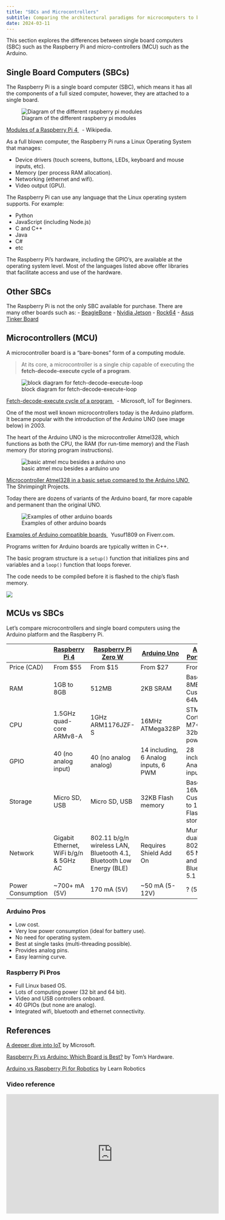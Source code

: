 ```yaml
---
title: "SBCs and Microcontrollers"
subtitle: Comparing the architectural paradigms for microcomputers to better understand our Pis.
date: 2024-03-11
---
```


This section explores the differences between single board computers (SBC) such as the Raspberry Pi and micro-controllers (MCU) such as the Arduino.

## Single Board Computers (SBCs)

The Raspberry Pi is a single board computer (SBC), which means it has all the components of a full sized computer, however, they are attached to a single board.

![Diagram of the different raspberry pi modules](https://upload.wikimedia.org/wikipedia/commons/thumb/5/51/RaspberryPi_Model_4B.svg/1920px-RaspberryPi_Model_4B.svg.png)<p class=img-info>
	<a href="https://en.wikipedia.org/wiki/Raspberry_Pi"> Modules of a Raspberry Pi 4 </a>&nbsp; - Wikipedia.
</p>

As a full blown computer, the Raspberry Pi runs a Linux Operating System that manages:

- Device drivers (touch screens, buttons, LEDs, keyboard and mouse inputs, etc).
- Memory (per process RAM allocation).
- Networking (ethernet and wifi).
- Video output (GPU).

The Raspberry Pi can use any language that the Linux operating system supports. For example:

- Python
- JavaScript (including Node.js)
- C and C++
- Java
- C#
- etc

The Raspberry Pi's hardware, including the GPIO's, are available at the operating system level. Most of the languages listed above offer libraries that facilitate access and use of the hardware.

## Other SBCs

The Raspberry Pi is not the only SBC available for purchase. There are many other boards such as:
- [BeagleBone](https://beagleboard.org/bone)
- [Nvidia Jetson](https://www.nvidia.com/en-us/autonomous-machines/jetson-store/)
- [Rock64](https://www.pine64.org/devices/single-board-computers/rock64/)
- [Asus Tinker Board](https://tinker-board.asus.com/series.html)


## Microcontrollers (MCU)

A microcontroller board is a "bare-bones" form of a computing module.

> At its core, a microcontroller is a single chip capable of executing the **fetch-decode-execute cycle of a program**.


![block diagram for fetch-decode-execute-loop](../assets/8-arduino-vs-pi-code-loop.png)
<p class=img-info>
	<a href="https://github.com/microsoft/IoT-For-Beginners/blob/main/1-getting-started/lessons/2-deeper-dive/README.md"> Fetch-decode-execute cycle of a program </a>&nbsp; - Microsoft, IoT for Beginners.
</p>

One of the most well known microcontrollers today is the Arduino platform. It became popular with the introduction of the Arduino UNO (see image below) in 2003.

The heart of the Arduino UNO is the microcontroller Atmel328, which functions as both the CPU, the RAM (for run-time memory) and the Flash memory (for storing program instructions).

![basic atmel mcu besides a arduino uno](../assets/8-arduino-uno-vs-atmel-328.jpg)
<p class=img-info>
	<a href="https://lifehacker.com/diy-shrimp-microcontroller-replicates-an-arduino-uno-at-5965010"> Microcontroller Atmel328 in a basic setup compared to the Arduino UNO </a>&nbsp; The ShrimpingIt Projects.
</p>

Today there are dozens of variants of the Arduino board, far more capable and permanent than the original UNO.

![Examples of other arduino boards](https://fiverr-res.cloudinary.com/images/q_auto,f_auto/gigs/168116148/original/737d70c1dc3b99dcafabb736ff1f1e4ca769a503/write-firmware-for-arduino.jpeg)
<p class=img-info>
	<a href="https://www.fiverr.com/yusuf1809/write-firmware-for-arduino"> Examples of Arduino compatible boards </a>&nbsp; Yusuf1809 on Fiverr.com.
</p>

Programs written for Arduino boards are typically written in C++.

The basic program structure is a `setup()` function that initializes pins and variables and a `loop()` function that loops forever.

The code needs to be compiled before it is flashed to the chip's flash memory.

![](../assets/8-arduino-vs-pi-arduino-code.png)


## MCUs vs SBCs

Let's compare microcontrollers and single board computers using the Arduino platform and the Raspberry Pi.

|                   | [Raspberry Pi 4](https://www.raspberrypi.com/products/raspberry-pi-4-model-b/) | [Raspberry Pi Zero W](https://www.raspberrypi.com/products/raspberry-pi-zero-w/) | [Arduino Uno](https://docs.arduino.cc/hardware/uno-rev3) | [Arduino Portenta H7](https://store-usa.arduino.cc/products/portenta-h7?selectedStore=us) |
| ----------------- | ------------------------------------------------------------------------------ | -------------------------------------------------------------------------------- | -------------------------------------------------------- | ----------------------------------------------------------------------------------------- |
| Price (CAD)       | From $55                                                                       | From $15                                                                         | From $27                                                 | From $147                                                                                 |
| RAM               | 1GB to 8GB                                                                     | 512MB                                                                            | 2KB SRAM                                                 | Base model: 8MB, Custom: 64MB                                                             |
| CPU               | 1.5GHz quad-core ARMv8-A                                                       | 1GHz ARM1176JZF-S                                                                | 16MHz ATMega328P                                         | STM32 dual Cortex-M7+M4 32bit low power Arm                                               |
| GPIO              | 40 (no analog input)                                                           | 40 (no analog analog)                                                            | 14 including, 6 Analog inputs, 6 PWM                     | 28 including, 7 Analog inputs                                                             |
| Storage           | Micro SD, USB                                                                  | Micro SD, USB                                                                    | 32KB Flash memory                                        | Base model: 16MB Flash, Custom: Up to 128MB Flash storage                                 |
| Network           | Gigabit Ethernet, WiFi b/g/n & 5GHz AC                                         | 802.11 b/g/n wireless LAN, Bluetooth 4.1, Bluetooth Low Energy (BLE)             | Requires Shield Add On                                   | Murata 1DX dual WiFi 802.11b/g/n 65 Mbps and Bluetooth 5.1                                |
| Power Consumption | ~700+ mA (5V)                                                                  | 170 mA (5V)                                                                      | ~50 mA (5-12V)                                           | ? (5V)                                                                                    |


### Arduino Pros

- Low cost.
- Very low power consumption (ideal for battery use).
- No need for operating system.
- Best at single tasks (multi-threading possible).
- Provides analog pins.
- Easy learning curve.

### Raspberry Pi Pros

- Full Linux based OS.
- Lots of computing power (32 bit and 64 bit).
- Video and USB controllers onboard.
- 40 GPIOs (but none are analog).
- Integrated wifi, bluetooth and ethernet connectivity.

## References
[A deeper dive into IoT](https://github.com/microsoft/IoT-For-Beginners/blob/main/1-getting-started/lessons/2-deeper-dive/README.md) by Microsoft.

[Raspberry Pi vs Arduino: Which Board is Best?](https://www.tomshardware.com/features/raspberry-pi-vs-arduino) by Tom's Hardware.

[Arduino vs Raspberry Pi for Robotics](https://www.learnrobotics.org/blog/arduino-vs-raspberry-pi/) by Learn Robotics

### Video reference

 <iframe width="560" height="315" src="https://www.youtube.com/embed/p40OetppIDg" title="YouTube video player" frameborder="0" allow="accelerometer; autoplay; clipboard-write; encrypted-media; gyroscope; picture-in-picture" allowfullscreen></iframe>
